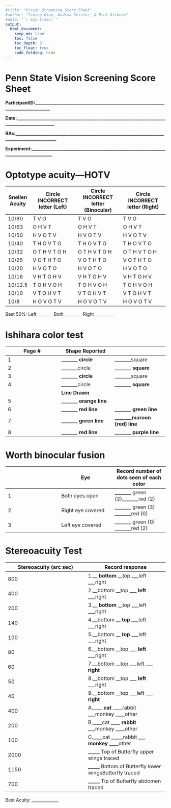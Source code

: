 ```yaml
---
#title: "Vision Screening Score Sheet"
#author: "Yiming Qian, Andrea Seisler, & Rick Gilmore"
#date: "`r Sys.time()`"
output:
  html_document:
    keep_md: true
    toc: false
    toc_depth: 3
    toc_float: true
    code_folding: hide
---
```



# **Penn State Vision Screening Score Sheet**

**ParticipantID:\_\_\_\_\_\_\_\_\_\_\_\_\_\_\_\_\_\_\_\_\_\_\_\_\_\_\_\_\_\_\_\_\_\_\_\_\_\_\_\_\_\_\_\_\_\_\_\_\_\_\_\_\_\_\_\_\_\_\_\_\_\_\_\_\_\_\_\_\_\_\_\_\_\_\_\_\_\_\_\_\_\_**

**Date:\_\_\_\_\_\_\_\_\_\_\_\_\_\_\_\_\_\_\_\_\_\_\_\_\_\_\_\_\_\_\_\_\_\_\_\_\_\_\_\_\_\_\_\_\_\_\_\_\_\_\_\_\_\_\_\_\_\_\_\_\_\_\_\_\_\_\_\_\_\_\_\_\_\_\_\_\_\_\_\_\_\_\_\_\_\_\_\_\_\_\_\_\_**

**RAs:\_\_\_\_\_\_\_\_\_\_\_\_\_\_\_\_\_\_\_\_\_\_\_\_\_\_\_\_\_\_\_\_\_\_\_\_\_\_\_\_\_\_\_\_\_\_\_\_\_\_\_\_\_\_\_\_\_\_\_\_\_\_\_\_\_\_\_\_\_\_\_\_\_\_\_\_\_\_\_\_\_\_\_\_\_\_\_\_\_\_\_\_\_\_**

**Experiment:\_\_\_\_\_\_\_\_\_\_\_\_\_\_\_\_\_\_\_\_\_\_\_\_\_\_\_\_\_\_\_\_\_\_\_\_\_\_\_\_\_\_\_\_\_\_\_\_\_\_\_\_\_\_\_\_\_\_\_\_\_\_\_\_\_\_\_\_\_\_\_\_\_\_\_\_\_\_\_\_\_\_\_\_\_**

# **Optotype acuity—HOTV**

| **Snellen Acuity** | **Circle INCORRECT letter (Left)** | **Circle INCORRECT letter (Binocular)** | **Circle INCORRECT letter (Right)** |
| ------- | ------------- | ------------- | ------------- |
| 10/80   |     T V O     |     T V O     |     T V O     |
| 10/63   |    O H V T    |    O H V T    |    O H V T    |
| 10/50   |   H V O T V   |   H V O T V   |   H V O T V   |
| 10/40   |  T H O V T O  |  T H O V T O  |  T H O V T O  |
| 10/32   | O T H V T O H | O T H V T O H | O T H V T O H |
| 10/25   |  V O T H T O  |  V O T H T O  |  V O T H T O  |
| 10/20   |   H V O T O   |   H V O T O   |   H V O T O   |
| 10/16   |  V H T O H V  |  V H T O H V  |  V H T O H V  |
| 10/12.5 |  T O H V O H  |  T O H V O H  |  T O H V O H  |
| 10/10   |  V T O H V T  |  V T O H V T  |  V T O H V T  |
| 10/8    |  H O V O T V  |  H O V O T V  |  H O V O T V  |

Best 50%:                 Left\_\_\_\_\_\_\_\_          Both\_\_\_\_\_\_\_\_\_         Right\_\_\_\_\_\_\_\_\_\_

# **Ishihara color test**

| **Page #** | **Shape Reported** |   |
| --- | --- | --- |
| 1 | \_\_\_\_\_\_\_ **circle** | \_\_\_\_\_\_\_square      |
| 2 | \_\_\_\_\_\_\_circle      | \_\_\_\_\_\_\_ **square** |
| 3 | \_\_\_\_\_\_\_ **circle** | \_\_\_\_\_\_\_square      |
| 4 | \_\_\_\_\_\_\_circle      | \_\_\_\_\_\_\_ **square** |
|   |**Line Drawn** | |
| 5 | \_\_\_\_\_\_\_ **orange line** |   |
| 6 | \_\_\_\_\_\_\_ **red line**    | \_\_\_\_\_\_\_ **green line**       |
| 7 | \_\_\_\_\_\_\_ **green line**  | **\_\_\_\_\_\_\_maroon (red) line** |
| 8 | \_\_\_\_\_\_\_ **red line**   | \_\_\_\_\_\_\_ **purple line**       |

# **Worth binocular fusion**

|   | **Eye** | **Record number of dots seen of each color** |
| --- | --- | --- |
| 1 | Both eyes open    | \_\_\_\_\_\_\_ green (2)\_\_\_\_\_\_\_red (2)  |
| 2 | Right eye covered | \_\_\_\_\_\_\_ green (3) \_\_\_\_\_\_\_red (0) |
| 3 | Left eye covered  | \_\_\_\_\_\_\_ green (0) \_\_\_\_\_\_\_red (2) |

# **Stereoacuity Test**

| **Stereoacuity (arc sec)** | **Record response** |
| --- | --- |
| 800 | 1.\_\_ **bottom**   \_\_top        \_\_\_left         \_\_\_right |
| 400 | 2.\_\_bottom        \_\_top        \_\_\_ **left**    \_\_\_right |
| 200 | 3.\_\_ **bottom**   \_\_top        \_\_\_left         \_\_\_right |
| 140 | 4.\_\_bottom        \_\_ **top**   \_\_\_left         \_\_\_right |
| 100 | 5.\_\_bottom        \_\_ **top**   \_\_\_left         \_\_\_right |
| 80  | 6.\_\_bottom        \_\_top        \_\_\_ **left**    \_\_\_right |
| 60  | 7.\_\_bottom        \_\_top        \_\_\_left         \_\_\_ **right** |
| 50  | 8.\_\_bottom        \_\_top        \_\_\_ **left**    \_\_\_right |
| 40  | 9.\_\_bottom        \_\_top        \_\_\_left         \_\_\_ **right** |
| 400 | A.\_\_\_\_ **cat** \_\_\_\_rabbit      \_\_\_monkey      \_\_\_\_other |
| 200 | B.\_\_\_\_cat      \_\_\_\_ **rabbit** \_\_\_monkey      \_\_\_\_other |
| 100 | C.\_\_\_\_cat      \_\_\_\_\_rabbit    \_\_\_ **monkey** \_\_\_\_other |
| 2000| \_\_\_\_\_ Top of Butterfly upper wings traced |
| 1150| \_\_\_\_\_ Bottom of Butterfly lower wingsButterfly traced |
| 700 | \_\_\_\_\_ Tip of Butterfly abdomen traced |

Best Acuity: \_\_\_\_\_\_\_\_\_\_\_\_\_
